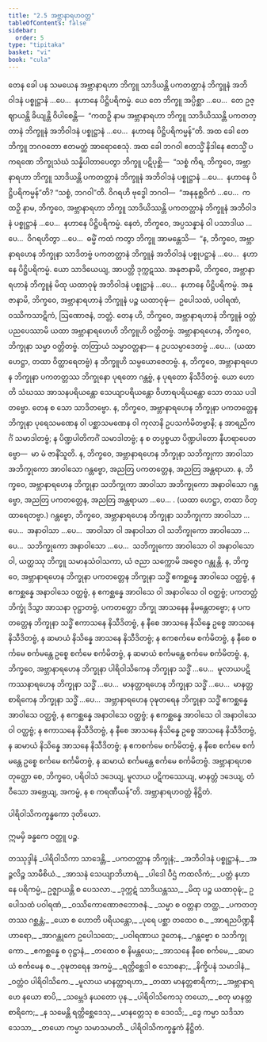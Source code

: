 ```yaml
---
title: "2.5 အဗ္ဘာနာရဟဝတ္တ"
tableOfContents: false
sidebar:
  order: 5
type: "tipitaka"
basket: "vi"
book: "cula"
---
```



<DynamicBreadcrumb />

<Division number="95" book="cula">

<Paragraph number="474" book="cula">
တေန ခေါ ပန သမယေန အဗ္ဘာနာရဟာ ဘိက္ခူ သာဒိယန္တိ ပကတတ္တာနံ ဘိက္ခူနံ အဘိဝါဒနံ ပစ္စုဋ္ဌာနံ …ပေ…  နဟာနေ ပိဋ္ဌိပရိကမ္မံ. ယေ တေ ဘိက္ခူ အပ္ပိစ္ဆာ …ပေ…  တေ ဥဇ္ဈာယန္တိ ခိယျန္တိ ဝိပါစေန္တိ—  “ကထဉှိ နာမ အဗ္ဘာနာရဟာ ဘိက္ခူ သာဒိယိဿန္တိ ပကတတ္တာနံ ဘိက္ခူနံ အဘိဝါဒနံ ပစ္စုဋ္ဌာနံ …ပေ…  နဟာနေ ပိဋ္ဌိပရိကမ္မန်”တိ. အထ ခေါ တေ ဘိက္ခူ ဘဂဝတော ဧတမတ္ထံ အာရောစေသုံ.
</Paragraph>

<Paragraph number="475" book="cula">
အထ ခေါ ဘဂဝါ ဧတသ္မိံ နိဒါနေ ဧတသ္မိံ ပကရဏေ ဘိက္ခုသံဃံ သန္နိပါတာပေတွာ ဘိက္ခူ ပဋိပုစ္ဆိ—  “သစ္စံ ကိရ, ဘိက္ခဝေ, အဗ္ဘာနာရဟာ ဘိက္ခူ သာဒိယန္တိ ပကတတ္တာနံ ဘိက္ခူနံ အဘိဝါဒနံ ပစ္စုဋ္ဌာနံ …ပေ…  နဟာနေ ပိဋ္ဌိပရိကမ္မန်”တိ? “သစ္စံ, ဘဂဝါ”တိ. ဝိဂရဟိ ဗုဒ္ဓေါ ဘဂဝါ—  “အနနုစ္ဆဝိကံ …ပေ…  ကထဉှိ နာမ, ဘိက္ခဝေ, အဗ္ဘာနာရဟာ ဘိက္ခူ သာဒိယိဿန္တိ ပကတတ္တာနံ ဘိက္ခူနံ အဘိဝါဒနံ ပစ္စုဋ္ဌာနံ …ပေ…  နဟာနေ ပိဋ္ဌိပရိကမ္မံ. နေတံ, ဘိက္ခဝေ, အပ္ပသန္နာနံ ဝါ ပသာဒါယ …ပေ…  ဝိဂရဟိတွာ …ပေ…  ဓမ္မိံ ကထံ ကတွာ ဘိက္ခူ အာမန္တေသိ—  “န, ဘိက္ခဝေ, အဗ္ဘာနာရဟေန ဘိက္ခုနာ သာဒိတဗ္ဗံ ပကတတ္တာနံ ဘိက္ခူနံ အဘိဝါဒနံ ပစ္စုပဋ္ဌာနံ …ပေ…  နဟာနေ ပိဋ္ဌိပရိကမ္မံ. ယော သာဒိယေယျ, အာပတ္တိ ဒုက္ကဋဿ. အနုဇာနာမိ, ဘိက္ခဝေ, အဗ္ဘာနာရဟာနံ ဘိက္ခူနံ မိထု ယထာဝုဍ္ဎံ အဘိဝါဒနံ ပစ္စုဋ္ဌာနံ …ပေ…  နဟာနေ ပိဋ္ဌိပရိကမ္မံ. အနုဇာနာမိ, ဘိက္ခဝေ, အဗ္ဘာနာရဟာနံ ဘိက္ခူနံ ပဉ္စ ယထာဝုဍ္ဎံ—  ဥပေါသထံ, ပဝါရဏံ, ဝဿိကသာဋိကံ, ဩဏောဇနံ, ဘတ္တံ. တေန ဟိ, ဘိက္ခဝေ, အဗ္ဘာနာရဟာနံ ဘိက္ခူနံ ဝတ္တံ ပညပေဿာမိ ယထာ အဗ္ဘာနာရဟေဟိ ဘိက္ခူဟိ ဝတ္တိတဗ္ဗံ.
</Paragraph>

</Division>
<Division number="96" book="cula">

<Paragraph number="476" book="cula">
အဗ္ဘာနာရဟေန, ဘိက္ခဝေ, ဘိက္ခုနာ သမ္မာ ဝတ္တိတဗ္ဗံ. တတြာယံ သမ္မာဝတ္တနာ—
</Paragraph>

<Paragraph number="477" book="cula">
န ဥပသမ္ပာဒေတဗ္ဗံ …ပေ…  (ယထာ ဟေဋ္ဌာ, တထာ ဝိတ္ထာရေတဗ္ဗံ) န ဘိက္ခူဟိ သမ္ပယောဇေတဗ္ဗံ.
</Paragraph>

<Paragraph number="478" book="cula">
န, ဘိက္ခဝေ, အဗ္ဘာနာရဟေန ဘိက္ခုနာ ပကတတ္တဿ ဘိက္ခုနော ပုရတော ဂန္တဗ္ဗံ, န ပုရတော နိသီဒိတဗ္ဗံ. ယော ဟောတိ သံဃဿ အာသနပရိယန္တော သေယျာပရိယန္တော ဝိဟာရပရိယန္တော သော တဿ ပဒါတဗ္ဗော. တေန စ သော သာဒိတဗ္ဗော.
</Paragraph>

<Paragraph number="479" book="cula">
န, ဘိက္ခဝေ, အဗ္ဘာနာရဟေန ဘိက္ခုနာ ပကတတ္တေန ဘိက္ခုနာ ပုရေသမဏေန ဝါ ပစ္ဆာသမဏေန ဝါ ကုလာနိ ဥပသင်္ကမိတဗ္ဗာနိ; န အာရညိကင်္ဂံ သမာဒါတဗ္ဗံ; န ပိဏ္ဍပါတိကင်္ဂံ သမာဒါတဗ္ဗံ; န စ တပ္ပစ္စယာ ပိဏ္ဍပါတော နီဟရာပေတဗ္ဗော—  မာ မံ ဇာနိံသူတိ.
</Paragraph>

<Paragraph number="480" book="cula">
န, ဘိက္ခဝေ, အဗ္ဘာနာရဟေန ဘိက္ခုနာ သဘိက္ခုကာ အာဝါသာ အဘိက္ခုကော အာဝါသော ဂန္တဗ္ဗော, အညတြ ပကတတ္တေန, အညတြ အန္တရာယာ.
</Paragraph>

<Paragraph number="481" book="cula">
န, ဘိက္ခဝေ, အဗ္ဘာနာရဟေန ဘိက္ခုနာ သဘိက္ခုကာ အာဝါသာ အဘိက္ခုကော အနာဝါသော ဂန္တဗ္ဗော, အညတြ ပကတတ္တေန, အညတြ အန္တရာယာ …ပေ… . (ယထာ ဟေဋ္ဌာ, တထာ ဝိတ္ထာရေတဗ္ဗာ.)
</Paragraph>

<Paragraph number="482" book="cula">
ဂန္တဗ္ဗော, ဘိက္ခဝေ, အဗ္ဘာနာရဟေန ဘိက္ခုနာ သဘိက္ခုကာ အာဝါသာ …ပေ…  အနာဝါသာ …ပေ…  အာဝါသာ ဝါ အနာဝါသာ ဝါ သဘိက္ခုကော အာဝါသော …ပေ…  သဘိက္ခုကော အနာဝါသော …ပေ…  သဘိက္ခုကော အာဝါသော ဝါ အနာဝါသော ဝါ, ယတ္ထဿု ဘိက္ခူ သမာနသံဝါသကာ, ယံ ဇညာ သက္ကောမိ အဇ္ဇေဝ ဂန္တုန္တိ.
</Paragraph>

<Paragraph number="483" book="cula">
န, ဘိက္ခဝေ, အဗ္ဘာနာရဟေန ဘိက္ခုနာ ပကတတ္တေန ဘိက္ခုနာ သဒ္ဓိံ ဧကစ္ဆန္နေ အာဝါသေ ဝတ္ထဗ္ဗံ, န ဧကစ္ဆန္နေ အနာဝါသေ ဝတ္ထဗ္ဗံ, န ဧကစ္ဆန္နေ အာဝါသေ ဝါ အနာဝါသေ ဝါ ဝတ္ထဗ္ဗံ; ပကတတ္တံ ဘိက္ခုံ ဒိသွာ အာသနာ ဝုဋ္ဌာတဗ္ဗံ, ပကတတ္တော ဘိက္ခု အာသနေန နိမန္တေတဗ္ဗော; န ပကတတ္တေန ဘိက္ခုနာ သဒ္ဓိံ ဧကာသနေ နိသီဒိတဗ္ဗံ, န နီစေ အာသနေ နိသိန္နေ ဥစ္စေ အာသနေ နိသီဒိတဗ္ဗံ, န ဆမာယံ နိသိန္နေ အာသနေ နိသီဒိတဗ္ဗံ; န ဧကစင်္ကမေ စင်္ကမိတဗ္ဗံ, န နီစေ စင်္ကမေ စင်္ကမန္တေ ဥစ္စေ စင်္ကမေ စင်္ကမိတဗ္ဗံ, န ဆမာယံ စင်္ကမန္တေ စင်္ကမေ စင်္ကမိတဗ္ဗံ.
</Paragraph>

<Paragraph number="484" book="cula">
န, ဘိက္ခဝေ, အဗ္ဘာနာရဟေန ဘိက္ခုနာ ပါရိဝါသိကေန ဘိက္ခုနာ သဒ္ဓိံ …ပေ…  မူလာယပဋိကဿနာရဟေန ဘိက္ခုနာ သဒ္ဓိံ …ပေ…  မာနတ္တာရဟေန ဘိက္ခုနာ သဒ္ဓိံ …ပေ…  မာနတ္တစာရိကေန ဘိက္ခုနာ သဒ္ဓိံ …ပေ…  အဗ္ဘာနာရဟေန ဝုဍ္ဎတရေန ဘိက္ခုနာ သဒ္ဓိံ ဧကစ္ဆန္နေ အာဝါသေ ဝတ္ထဗ္ဗံ, န ဧကစ္ဆန္နေ အနာဝါသေ ဝတ္ထဗ္ဗံ; န ဧကစ္ဆန္နေ အာဝါသေ ဝါ အနာဝါသေ ဝါ ဝတ္ထဗ္ဗံ; န ဧကာသနေ နိသီဒိတဗ္ဗံ, န နီစေ အာသနေ နိသိန္နေ ဥစ္စေ အာသနေ နိသီဒိတဗ္ဗံ, န ဆမာယံ နိသိန္နေ အာသနေ နိသီဒိတဗ္ဗံ; န ဧကစင်္ကမေ စင်္ကမိတဗ္ဗံ, န နီစေ စင်္ကမေ စင်္ကမန္တေ ဥစ္စေ စင်္ကမေ စင်္ကမိတဗ္ဗံ, န ဆမာယံ စင်္ကမန္တေ စင်္ကမေ စင်္ကမိတဗ္ဗံ.
</Paragraph>

<Paragraph number="485" book="cula">
အဗ္ဘာနာရဟစတုတ္ထော စေ, ဘိက္ခဝေ, ပရိဝါသံ ဒဒေယျ, မူလာယ ပဋိကဿေယျ, မာနတ္တံ ဒဒေယျ, တံဝီသော အဗ္ဘေယျ, အကမ္မံ, န စ ကရဏီယန်”တိ.

</Paragraph>
</Division>

<Paragraph number="486" book="cula">
အဗ္ဘာနာရဟဝတ္တံ နိဋ္ဌိတံ.

  
ပါရိဝါသိကက္ခန္ဓကော ဒုတိယော.

  
ဣမမှိ ခန္ဓကေ ဝတ္ထူ ပဉ္စ.



</Paragraph>

<Paragraph number="487" type="center" book="cula">
တဿုဒ္ဒါနံ


</Paragraph>

<Paragraph number="488" type="verses" book="cula">
_ပါရိဝါသိကာ သာဒေန္တိ,_  
_ပကတတ္တာန ဘိက္ခုနံ;_  
_အဘိဝါဒနံ ပစ္စုဋ္ဌာနံ,_  
_အဉ္ဇလိဉ္စ သာမီစိယံ._  

</Paragraph>

<Paragraph number="489" type="verses" book="cula">
_အာသနံ သေယျာဘိဟာရံ,_  
_ပါဒေါ ပီဌံ ကထလိကံ;_  
_ပတ္တံ နဟာနေ ပရိကမ္မံ,_  
ဥဇ္ဈာယန္တိ စ ပေသလာ._  

</Paragraph>

<Paragraph number="490" type="verses" book="cula">
_ဒုက္ကဋံ သာဒိယန္တဿ,_  
_မိထု ပဉ္စ ယထာဝုဍ္ဎံ;_  
ဥပေါသထံ ပဝါရဏံ,_  
_ဝဿိကောဏောဇဘောဇနံ._  

</Paragraph>

<Paragraph number="491" type="verses" book="cula">
_သမ္မာ စ ဝတ္တနာ တတ္ထ,_  
_ပကတတ္တဿ ဂစ္ဆန္တံ;_  
_ယော စ ဟောတိ ပရိယန္တော,_  
_ပုရေ ပစ္ဆာ တထေဝ စ._  

</Paragraph>

<Paragraph number="492" type="verses" book="cula">
_အာရညပိဏ္ဍနီဟာရော,_  
_အာဂန္တုကေ ဥပေါသထေ;_  
_ပဝါရဏာယ ဒူတေန,_  
_ဂန္တဗ္ဗော စ သဘိက္ခုကော._  

</Paragraph>

<Paragraph number="493" type="verses" book="cula">
_ဧကစ္ဆန္နေ စ ဝုဋ္ဌာနံ,_  
_တထေဝ စ နိမန္တယေ;_  
_အာသနေ နီစေ စင်္ကမေ,_  
_ဆမာယံ စင်္ကမေန စ._  

</Paragraph>

<Paragraph number="494" type="verses" book="cula">
_ဝုဍ္ဎတရေန အကမ္မံ,_  
_ရတ္တိစ္ဆေဒါ စ သောဓနာ;_  
_နိက္ခိပနံ သမာဒါနံ,_  
_ဝတ္တံဝ ပါရိဝါသိကေ._  

</Paragraph>

<Paragraph number="495" type="verses" book="cula">
_မူလာယ မာနတ္တာရဟာ,_  
_တထာ မာနတ္တစာရိကာ;_  
_အဗ္ဘာနာရဟေ နယော စာပိ,_  
_သမ္ဘေဒံ နယတော ပုန._  

</Paragraph>

<Paragraph number="496" type="verses" book="cula">
_ပါရိဝါသိကေသု တယော,_  
_စတု မာနတ္တစာရိကေ;_  
_န သမေန္တိ ရတ္တိစ္ဆေဒေသု,_  
_မာနတ္တေသု စ ဒေဝသိ;_  
_ဒွေ ကမ္မာ သဒိသာ သေသာ,_  
_တယော ကမ္မာ သမာသမာတိ._  


</Paragraph>

<Paragraph number="497" type="center" book="cula">
ပါရိဝါသိကက္ခန္ဓကံ နိဋ္ဌိတံ.
</Paragraph>
